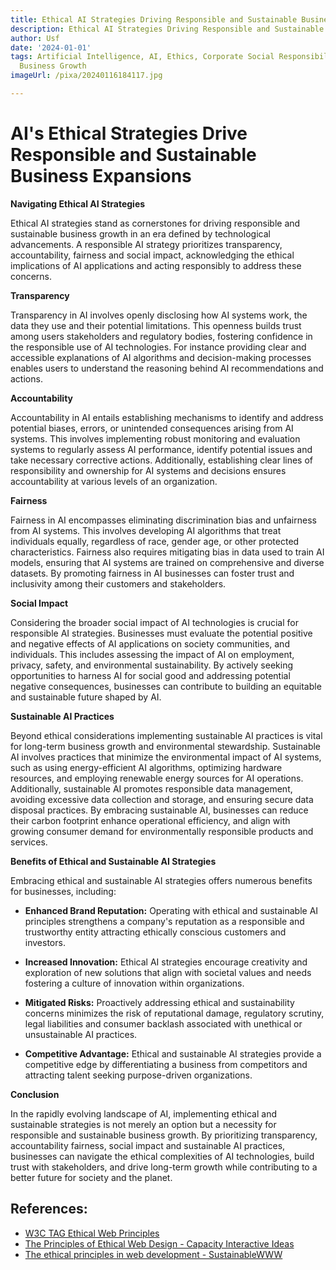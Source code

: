 ```yaml
---
title: Ethical AI Strategies Driving Responsible and Sustainable Business Growth
description: Ethical AI Strategies Driving Responsible and Sustainable Business Growth
author: Usf
date: '2024-01-01'
tags: Artificial Intelligence, AI, Ethics, Corporate Social Responsibility, Sustainability,
  Business Growth
imageUrl: /pixa/20240116184117.jpg

---
```

# AI's Ethical Strategies Drive Responsible  and Sustainable Business Expansions

**Navigating Ethical AI Strategies**

Ethical AI strategies stand as cornerstones for driving responsible  and sustainable business growth in an era defined by technological advancements. A responsible AI strategy prioritizes  transparency, accountability, fairness and social impact, acknowledging  the ethical implications of AI applications and acting responsibly to address these concerns.

**Transparency**

Transparency  in AI involves openly disclosing how  AI systems work, the data they use and their potential limitations. This openness builds trust among users stakeholders and  regulatory bodies, fostering confidence  in the responsible use of AI technologies. For instance providing clear and  accessible explanations of AI algorithms  and decision-making processes enables  users to understand  the reasoning behind AI recommendations and actions.

**Accountability**

Accountability in  AI entails establishing mechanisms to identify and address potential biases, errors,  or  unintended consequences arising from AI systems. This involves implementing robust  monitoring and evaluation systems to regularly assess AI performance, identify potential issues  and  take necessary corrective actions. Additionally, establishing clear lines of responsibility and ownership for AI systems and decisions ensures accountability at various  levels of an organization.

**Fairness**

Fairness in  AI encompasses eliminating discrimination bias and unfairness from AI systems. This involves developing AI algorithms that treat individuals equally, regardless of race, gender age, or other protected characteristics.  Fairness also requires mitigating bias in data used to  train AI models, ensuring that AI systems  are trained on comprehensive and diverse  datasets. By  promoting fairness in AI businesses can foster trust and inclusivity among their customers and  stakeholders.

**Social Impact**

Considering the broader social impact of AI technologies is crucial  for responsible AI strategies. Businesses must evaluate the potential positive  and negative effects of AI applications on society communities, and individuals. This includes assessing the impact of AI on employment, privacy, safety, and  environmental sustainability. By actively seeking opportunities to harness AI for social good and addressing potential negative consequences,  businesses can contribute  to building an equitable and sustainable future shaped by AI.

**Sustainable AI Practices**

Beyond ethical considerations implementing sustainable AI practices is vital for long-term business growth and environmental stewardship. Sustainable AI involves practices that minimize the environmental impact of AI systems, such as using energy-efficient AI algorithms, optimizing hardware resources,  and employing  renewable energy sources for AI operations. Additionally,  sustainable  AI promotes responsible data management, avoiding excessive data collection and storage, and ensuring secure data disposal practices. By embracing sustainable AI, businesses can  reduce their carbon footprint enhance operational efficiency, and align with growing consumer demand for environmentally responsible products and services.

**Benefits of Ethical and Sustainable AI Strategies**

Embracing  ethical and sustainable AI strategies offers numerous benefits for businesses, including:

* **Enhanced Brand Reputation:**  Operating  with ethical and  sustainable AI  principles strengthens a company's reputation  as a responsible and trustworthy entity attracting ethically conscious customers and investors.

*  **Increased Innovation:** Ethical AI strategies encourage creativity and exploration of new solutions that align with societal values and needs fostering  a culture of innovation within organizations.

*  **Mitigated Risks:** Proactively addressing ethical and sustainability concerns minimizes  the risk of reputational damage, regulatory scrutiny, legal liabilities  and  consumer backlash associated with unethical or unsustainable AI practices.

* **Competitive Advantage:** Ethical and sustainable  AI strategies provide a competitive edge by differentiating  a business from competitors and attracting talent seeking purpose-driven organizations.

**Conclusion**

In the rapidly evolving landscape of AI, implementing ethical and sustainable strategies is not merely an option but  a necessity for responsible and sustainable business growth. By prioritizing transparency, accountability  fairness, social impact and sustainable  AI practices, businesses can navigate the  ethical complexities of AI technologies,  build  trust with stakeholders, and drive long-term growth while  contributing  to a better future for society and  the planet.

## References:
- [W3C TAG Ethical Web Principles](https://www.w3.org/TR/ethical-web-principles/)
- [The Principles of Ethical Web Design - Capacity Interactive Ideas](https://ideas.capacityinteractive.com/the-principles-of-ethical-web-design)
- [The ethical principles in web development - SustainableWWW](https://sustainablewww.org/principles/the-ethical-principles-in-web-development)
